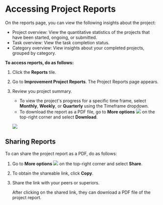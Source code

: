
# Accessing Project Reports

On the reports page, you can view the following insights about the project:

* Project overview: View the quantitative statistics of the projects that have been started, ongoing, or submitted. 
* Task overview: View the task completion status.
* Category overview: View insights about your completed projects, grouped by category.

**To access reports, do as follows:**

1. Click the **Reports** tile.

2. Go to **Improvement Project Reports**. The Project Reports page appears.

3. Review you project summary.

    <p>
    <Admonition type="tip">
    <ul>
    <li>To view the project's progress for a specific time frame, select <b>Monthly</b>, <b>Weekly</b>, or <b>Quarterly</b> using the Timeframe dropdown.</li>
    <li>To download the report as a PDF file, go to <b>More options</b> <img src={MoreOptions} /> on the top-right corner and select <b>Download</b>.</li>
    </ul> 
    </Admonition>
    </p>

    ![](media/reports.png)

## Sharing Reports

To can share the project report as a PDF, do as follows:

1. Go to <b>More options</b> ![](media/moreoptions.png) on the top-right corner and select <b>Share</b>.

2. To obtain the shareable link, click **Copy**.

3. Share the link with your peers or superiors.

    <Admonition type="tip">
    <p>After clicking on the shared link, they can download a PDF file of the project report.</p>
    </Admonition>







